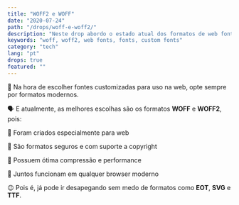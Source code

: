 ```yaml
---
title: "WOFF2 e WOFF"
date: "2020-07-24"
path: "/drops/woff-e-woff2/"
description: "Neste drop abordo o estado atual dos formatos de web fontes atuais."
keywords: "woff, woff2, web fonts, fonts, custom fonts"
category: "tech"
lang: "pt"
drops: true
featured: ""
---
```



<Drop>

💬 Na hora de escolher fontes customizadas para uso na web, opte sempre por formatos modernos.

🗣 E atualmente, as melhores escolhas são os formatos **WOFF** e **WOFF2**, pois:

🎨 Foram criados especialmente para web

🎨 São formatos seguros e com suporte a copyright

🎨 Possuem ótima compressão e performance

🎨 Juntos funcionam em qualquer browser moderno

😉 Pois é, já pode ir desapegando sem medo de formatos como **EOT**, **SVG** e **TTF**.

</Drop>
